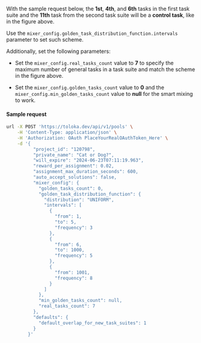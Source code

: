 With the sample request below, the **1st**, **4th**, and **6th** tasks in the first task suite and the **11th** task from the second task suite will be a **control task**, like in the figure above.

Use the `mixer_config.golden_task_distribution_function.intervals` parameter to set such scheme.

Additionally, set the following parameters:

- Set the `mixer_config.real_tasks_count` value to **7** to specify the maximum number of general tasks in a task suite and match the scheme in the figure above.

- Set the `mixer_config.golden_tasks_count` value to **0** and the `mixer_config.min_golden_tasks_count` value to **null** for the smart mixing to work.

#### Sample request

```bash
url -X POST 'https://toloka.dev/api/v1/pools' \
    -H 'Content-Type: application/json' \
    -H 'Authorization: OAuth PlaceYourRealOAuthToken_Here' \
    -d '{
          "project_id": "120798",
          "private_name": "Cat or Dog?",
          "will_expire": "2024-06-23T07:11:19.963",
          "reward_per_assignment": 0.02,
          "assignment_max_duration_seconds": 600,
          "auto_accept_solutions": false,
          "mixer_config": {
            "golden_tasks_count": 0,
            "golden_task_distribution_function": {
              "distribution": "UNIFORM",
              "intervals": [
                {
                  "from": 1,
                  "to": 5,
                  "frequency": 3
                },
                {
                  "from": 6,
                  "to": 1000,
                  "frequency": 5
                },
                {
                  "from": 1001,
                  "frequency": 8
                }
              ]
            },
            "min_golden_tasks_count": null,
            "real_tasks_count": 7
          },
          "defaults": {
            "default_overlap_for_new_task_suites": 1
          }
        }'
```